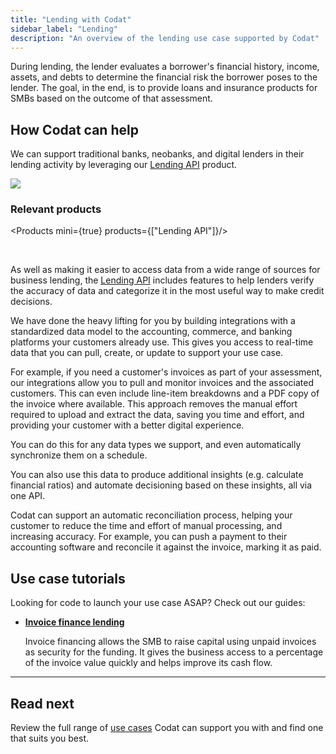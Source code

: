 ---
title: "Lending with Codat"
sidebar_label: "Lending"
description: "An overview of the lending use case supported by Codat"
---


During lending, the lender evaluates a borrower's financial history, income, assets, and debts to determine the financial risk the borrower poses to the lender. The goal, in the end, is to provide loans and insurance products for SMBs based on the outcome of that assessment.

## How Codat can help

We can support traditional banks, neobanks, and digital lenders in their lending activity by leveraging our [Lending API](/lending/overview) product. 

![](/img/use-cases/summary-pages/dbdaea6d-underwriting.png)

### Relevant products

<Products mini={true} products={["Lending API"]}/>

<br/>

As well as making it easier to access data from a wide range of sources for business lending, the [Lending API](/lending/overview) includes features to help lenders verify the accuracy of data and categorize it in the most useful way to make credit decisions.

We have done the heavy lifting for you by building integrations with a standardized data model to the accounting, commerce, and banking platforms your customers already use. This gives you access to real-time data that you can pull, create, or update to support your use case.

For example, if you need a customer's invoices as part of your assessment, our integrations allow you to pull and monitor invoices and the associated customers. This can even include line-item breakdowns and a PDF copy of the invoice where available. This approach removes the manual effort required to upload and extract the data, saving you time and effort, and providing your customer with a better digital experience. 

You can do this for any data types we support, and even automatically synchronize them on a schedule.

You can also use this data to produce additional insights (e.g. calculate financial ratios) and automate decisioning based on these insights, all via one API.

Codat can support an automatic reconciliation process, helping your customer to reduce the time and effort of manual processing, and increasing accuracy. For example, you can push a payment to their accounting software and reconcile it against the invoice, marking it as paid. 

## Use case tutorials

Looking for code to launch your use case ASAP? Check out our guides:

- **[Invoice finance lending](/lending/guides/invoice-finance/introduction)**

  Invoice financing allows the SMB to raise capital using unpaid invoices as security for the funding. It gives the business access to a percentage of the invoice value quickly and helps improve its cash flow. 

---

## Read next

Review the full range of [use cases](/usecases/overview) Codat can support you with and find one that suits you best.
